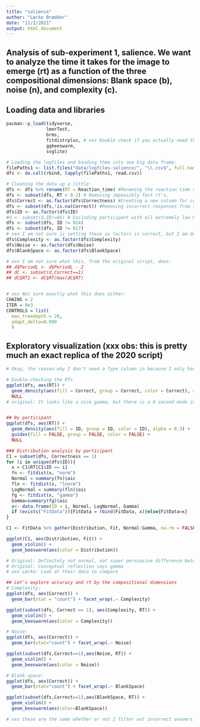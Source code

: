 ```yaml
---
title: "salience"
author: "Lærke Brædder"
date: "11/2/2021"
output: html_document
---
```

## Analysis of sub-experiment 1, salience. We want to analyze the time it takes for the image to emerge (rt) as a function of the three compositional dimensions: Blank space (b), noise (n), and complexity (c).

## Loading data and libraries
```r
pacman::p_load(tidyverse,
               lmerTest,
               brms,
               fitdistrplus, # xxx Double check if you actually need these last three. What do they do?
               ggbeeswarm,
               svglite)

# Loading the logfiles and binding them into one big data frame:
filePaths1 <- list.files("data/logfiles-salience/", "\\.csv$", full.names = TRUE)
dfs <- do.call(rbind, lapply(filePaths1, read.csv))

# Cleaning the data up a little:
dfs <- dfs %>% rename(RT = Reaction_time) #Renaming the reaction time variable to RT
dfs <- subset(dfs, RT > 0.2) # Removing impossibly fast rt's.
dfs$Correct <- as.factor(dfs$Correctness) #Creating a new column for correctness where it is a factor. The factor column is named 'Correct'
dfs <- subset(dfs,!is.na(Correct)) #Removing incorrect responses from the df. xxx what is actually happening here?
dfs$ID <- as.factor(dfs$ID)
#d <- subset(d,ID!=66) # Excluding participant with all extremely low RTs. Lærke: here they exclude participant 66 due to extremely low rt's, I will have to look through my data to see in this is necessary. I will, however, have to exclude participant 014 and 017 due to them having their boxes completely merged on the screen:
dfs <- subset(dfs, ID != 014)
dfs <- subset(dfs, ID != 017)
# xxx I am not sure is setting these as factors is correct, but I am doint it:
dfs$Complexity <- as.factor(dfs$Complexity)
dfs$Noise <- as.factor(dfs$Noise)
dfs$BlankSpace <- as.factor(dfs$BlankSpace)

# xxx I am not sure what this, from the original script, does:
## d$PeriodL <- d$PeriodL - 2
## dC <- subset(d,Correct==1)
## dC$RT1 <- dC$RT/max(dC$RT)


# xxx Not sure exactly what this does either:
CHAINS = 2
ITER = 8e3
CONTROLS = list(
  max_treedepth = 20,
  adapt_delta=0.999
  )
```


## Exploratory visualization (xxx obs: this is pretty much an exact replica of the 2020 script)
```r
# Okay, the reason why I don't need a Type column in because I only have the idealized stim in this dataset. I do not have any trials with original engravings as stim.

# Double-checking the RTs
ggplot(dfs, aes(RT)) + 
  geom_density(aes(fill = Correct, group = Correct, color = Correct), alpha = 0.3) +
  NULL
# original: It looks like a nice gamma, but there is a 0 second mode in correct = 0 (Lærke: I don't think there is in mine, but I will have to check what it looks like in theirs). xxx Lærke: Why is there a correct=0? didn't I remove those?


## By participant
ggplot(dfs, aes(RT)) + 
  geom_density(aes(fill = ID, group = ID, color = ID), alpha = 0.3) +
  guides(fill = FALSE, group = FALSE, color = FALSE) +
  NULL

### Distribution analysis by participant
C1 = subset(dfs, Correctness == 1)
for (i in unique(dfs$ID)){
  x = C1$RT[C1$ID == i]
  fn <- fitdist(x, "norm")
  Normal = summary(fn)$aic
  fln <- fitdist(x, "lnorm")
  LogNormal = summary(fln)$aic
  fg <- fitdist(x, "gamma")
  Gamma=summary(fg)$aic
  x<- data.frame(ID = i, Normal, LogNormal, Gamma)
  if (exists("FitData")){FitData = rbind(FitData, x)}else{FitData=x}
}

C1 <- FitData %>% gather(Distribution, Fit, Normal:Gamma, na.rm = FALSE, convert = FALSE)

ggplot(C1, aes(Distribution, Fit)) +
  geom_violin() +
  geom_beeswarm(aes(color = Distribution))

# Original: Definitely not normal, not super persuasive difference between lognormal and gamma
# Original: Conceptual reflection says gamma
# xxx Lærke: Look at their data to compare

## Let's explore accuracy and rt by the compositional dimensions
# Complexity:
ggplot(dfs, aes(Correct)) +
  geom_bar(stat = "count") + facet_wrap(.~ Complexity)

ggplot(subset(dfs, Correct == 1), aes(Complexity, RT)) +
  geom_violin() +
  geom_beeswarm(aes(color = Complexity))

# Noise:
ggplot(dfs, aes(Correct)) +
  geom_bar(stat="count") + facet_wrap(.~ Noise)

ggplot(subset(dfs,Correct==1),aes(Noise, RT)) +
  geom_violin() +
  geom_beeswarm(aes(color = Noise))

# Blank space:
ggplot(dfs, aes(Correct)) +
  geom_bar(stat="count") + facet_wrap(.~ BlankSpace)

ggplot(subset(dfs,Correct==1),aes(BlankSpace, RT)) +
  geom_violin() +
  geom_beeswarm(aes(color=BlankSpace))

# xxx these are the same whether or not I filter out incorrect answers. But why are we looking at then if I filtered them out? didn't I?

```


## 